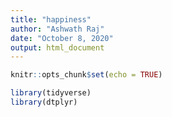 ```yaml
---
title: "happiness"
author: "Ashwath Raj"
date: "October 8, 2020"
output: html_document
---
```


```r
knitr::opts_chunk$set(echo = TRUE)
```


```r
library(tidyverse)
library(dtplyr)
```


```r

```